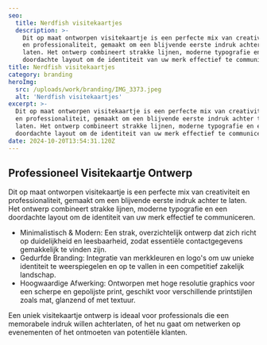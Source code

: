 ```yaml
---
seo:
  title: Nerdfish visitekaartjes
  description: >-
    Dit op maat ontworpen visitekaartje is een perfecte mix van creativiteit
    en professionaliteit, gemaakt om een blijvende eerste indruk achter te
    laten. Het ontwerp combineert strakke lijnen, moderne typografie en een
    doordachte layout om de identiteit van uw merk effectief te communiceren.
title: Nerdfish visitekaartjes
category: branding
heroImg: 
  src: /uploads/work/branding/IMG_3373.jpeg
  alt: 'Nerdfish visitekaartjes'
excerpt: >-
  Dit op maat ontworpen visitekaartje is een perfecte mix van creativiteit
  en professionaliteit, gemaakt om een blijvende eerste indruk achter te
  laten. Het ontwerp combineert strakke lijnen, moderne typografie en een
  doordachte layout om de identiteit van uw merk effectief te communiceren.
date: 2024-10-20T13:54:31.120Z
---
```


## Professioneel Visitekaartje Ontwerp

Dit op maat ontworpen visitekaartje is een perfecte mix van creativiteit en professionaliteit, gemaakt om een blijvende eerste indruk achter te laten. Het ontwerp combineert strakke lijnen, moderne typografie en een doordachte layout om de identiteit van uw merk effectief te communiceren.

- Minimalistisch & Modern: Een strak, overzichtelijk ontwerp dat zich richt op duidelijkheid en leesbaarheid, zodat essentiële contactgegevens gemakkelijk te vinden zijn.
- Gedurfde Branding: Integratie van merkkleuren en logo's om uw unieke identiteit te weerspiegelen en op te vallen in een competitief zakelijk landschap.
- Hoogwaardige Afwerking: Ontworpen met hoge resolutie graphics voor een scherpe en gepolijste print, geschikt voor verschillende printstijlen zoals mat, glanzend of met textuur.

Een uniek visitekaartje ontwerp is ideaal voor professionals die een memorabele indruk willen achterlaten, of het nu gaat om netwerken op evenementen of het ontmoeten van potentiële klanten.
